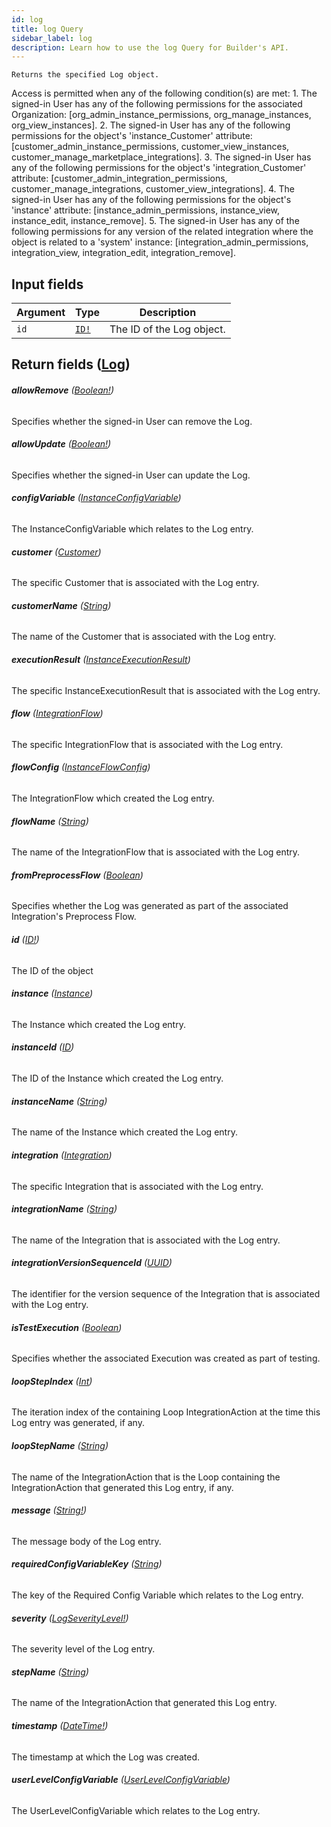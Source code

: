 ```yaml
---
id: log
title: log Query
sidebar_label: log
description: Learn how to use the log Query for Builder's API.
---
```


    Returns the specified Log object.

Access is permitted when any of the following condition(s) are met: 1. The signed-in User has any of the following permissions for the associated Organization: [org_admin_instance_permissions, org_manage_instances, org_view_instances]. 2. The signed-in User has any of the following permissions for the object's 'instance_Customer' attribute: [customer_admin_instance_permissions, customer_view_instances, customer_manage_marketplace_integrations]. 3. The signed-in User has any of the following permissions for the object's 'integration_Customer' attribute: [customer_admin_integration_permissions, customer_manage_integrations, customer_view_integrations]. 4. The signed-in User has any of the following permissions for the object's 'instance' attribute: [instance_admin_permissions, instance_view, instance_edit, instance_remove]. 5. The signed-in User has any of the following permissions for any version of the related integration where the object is related to a 'system' instance: [integration_admin_permissions, integration_view, integration_edit, integration_remove].

## Input fields

| Argument | Type                              | Description               |
| -------- | --------------------------------- | ------------------------- |
| `id`     | [`ID!`](/self-managed/composer/builder/api/schema/scalar/ID.mdx) | The ID of the Log object. |

## Return fields ([Log](/self-managed/composer/builder/api/schema/object/Log.mdx))

###### <b>allowRemove</b> ([Boolean!](/self-managed/composer/builder/api/schema/scalar/Boolean.mdx))

Specifies whether the signed-in User can remove the Log.

###### <b>allowUpdate</b> ([Boolean!](/self-managed/composer/builder/api/schema/scalar/Boolean.mdx))

Specifies whether the signed-in User can update the Log.

###### <b>configVariable</b> ([InstanceConfigVariable](/self-managed/composer/builder/api/schema/object/InstanceConfigVariable.mdx))

The InstanceConfigVariable which relates to the Log entry.

###### <b>customer</b> ([Customer](/self-managed/composer/builder/api/schema/object/Customer.mdx))

The specific Customer that is associated with the Log entry.

###### <b>customerName</b> ([String](/self-managed/composer/builder/api/schema/scalar/String.mdx))

The name of the Customer that is associated with the Log entry.

###### <b>executionResult</b> ([InstanceExecutionResult](/self-managed/composer/builder/api/schema/object/InstanceExecutionResult.mdx))

The specific InstanceExecutionResult that is associated with the Log entry.

###### <b>flow</b> ([IntegrationFlow](/self-managed/composer/builder/api/schema/object/IntegrationFlow.mdx))

The specific IntegrationFlow that is associated with the Log entry.

###### <b>flowConfig</b> ([InstanceFlowConfig](/self-managed/composer/builder/api/schema/object/InstanceFlowConfig.mdx))

The IntegrationFlow which created the Log entry.

###### <b>flowName</b> ([String](/self-managed/composer/builder/api/schema/scalar/String.mdx))

The name of the IntegrationFlow that is associated with the Log entry.

###### <b>fromPreprocessFlow</b> ([Boolean](/self-managed/composer/builder/api/schema/scalar/Boolean.mdx))

Specifies whether the Log was generated as part of the associated Integration's Preprocess Flow.

###### <b>id</b> ([ID!](/self-managed/composer/builder/api/schema/scalar/ID.mdx))

The ID of the object

###### <b>instance</b> ([Instance](/self-managed/composer/builder/api/schema/object/Instance.mdx))

The Instance which created the Log entry.

###### <b>instanceId</b> ([ID](/self-managed/composer/builder/api/schema/scalar/ID.mdx))

The ID of the Instance which created the Log entry.

###### <b>instanceName</b> ([String](/self-managed/composer/builder/api/schema/scalar/String.mdx))

The name of the Instance which created the Log entry.

###### <b>integration</b> ([Integration](/self-managed/composer/builder/api/schema/object/Integration.mdx))

The specific Integration that is associated with the Log entry.

###### <b>integrationName</b> ([String](/self-managed/composer/builder/api/schema/scalar/String.mdx))

The name of the Integration that is associated with the Log entry.

###### <b>integrationVersionSequenceId</b> ([UUID](/self-managed/composer/builder/api/schema/scalar/UUID.mdx))

The identifier for the version sequence of the Integration that is associated with the Log entry.

###### <b>isTestExecution</b> ([Boolean](/self-managed/composer/builder/api/schema/scalar/Boolean.mdx))

Specifies whether the associated Execution was created as part of testing.

###### <b>loopStepIndex</b> ([Int](/self-managed/composer/builder/api/schema/scalar/Int.mdx))

The iteration index of the containing Loop IntegrationAction at the time this Log entry was generated, if any.

###### <b>loopStepName</b> ([String](/self-managed/composer/builder/api/schema/scalar/String.mdx))

The name of the IntegrationAction that is the Loop containing the IntegrationAction that generated this Log entry, if any.

###### <b>message</b> ([String!](/self-managed/composer/builder/api/schema/scalar/String.mdx))

The message body of the Log entry.

###### <b>requiredConfigVariableKey</b> ([String](/self-managed/composer/builder/api/schema/scalar/String.mdx))

The key of the Required Config Variable which relates to the Log entry.

###### <b>severity</b> ([LogSeverityLevel!](/self-managed/composer/builder/api/schema/enum/LogSeverityLevel.mdx))

The severity level of the Log entry.

###### <b>stepName</b> ([String](/self-managed/composer/builder/api/schema/scalar/String.mdx))

The name of the IntegrationAction that generated this Log entry.

###### <b>timestamp</b> ([DateTime!](/self-managed/composer/builder/api/schema/scalar/DateTime.mdx))

The timestamp at which the Log was created.

###### <b>userLevelConfigVariable</b> ([UserLevelConfigVariable](/self-managed/composer/builder/api/schema/object/UserLevelConfigVariable.mdx))

The UserLevelConfigVariable which relates to the Log entry.
